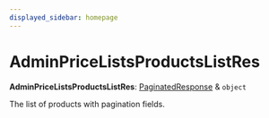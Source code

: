 ```yaml
---
displayed_sidebar: homepage
---
```



# AdminPriceListsProductsListRes

 **AdminPriceListsProductsListRes**: [PaginatedResponse](../interfaces/medusa.PaginatedResponse.mdx) & `object`

The list of products with pagination fields.
